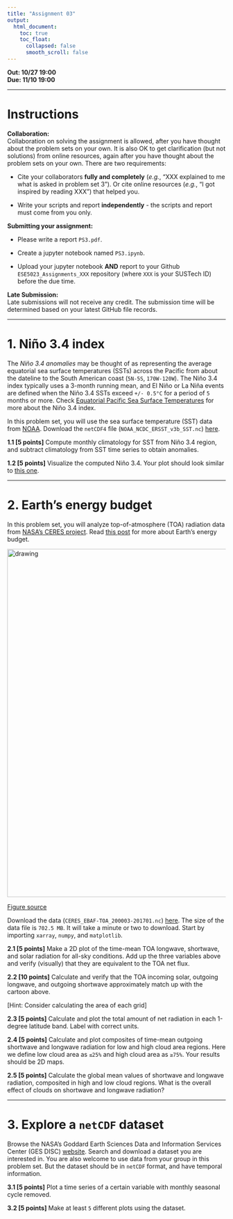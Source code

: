 ---
title: "Assignment 03"
output:
  html_document:
    toc: true
    toc_float:
      collapsed: false
      smooth_scroll: false
---

**Out: 10/27 19:00 **  
**Due: 11/10 19:00 **  

***

# Instructions  

**Collaboration:**  
Collaboration on solving the assignment is allowed, after you have thought about the problem sets on your own. It is also OK to get clarification (but not solutions) from online resources, again after you have thought about the problem sets on your own. There are two requirements: 

* Cite your collaborators **fully and completely** (*e.g.*, "XXX explained to me what is asked in problem set 3"). Or cite online resources (*e.g.*, "I got inspired by reading XXX") that helped you.

* Write your scripts and report **independently** - the scripts and report must come from you only.

**Submitting your assignment:**  

* Please write a report `PS3.pdf`. 

* Create a jupyter notebook named `PS3.ipynb`. 

* Upload your jupyter notebook **AND** report to your Github `ESE5023_Assignments_XXX` repository (where `XXX` is your SUSTech ID) before the due time.

**Late Submission:**   
Late submissions will not receive any credit. The submission time will be determined based on your latest GitHub file records.

***

# 1. Niño 3.4 index

The *Niño 3.4 anomalies* may be thought of as representing the average equatorial sea surface temperatures (SSTs) across the Pacific from about the dateline to the South American coast (`5N-5S`, `170W-120W`). The Niño 3.4 index typically uses a 3-month running mean, and El Niño or La Niña events are defined when the Niño 3.4 SSTs exceed `+/- 0.5°C` for a period of `5` months or more. Check [Equatorial Pacific Sea Surface Temperatures](https://www.ncdc.noaa.gov/teleconnections/enso/indicators/sst/) for more about the Niño 3.4 index.

In this problem set, you will use the sea surface temperature (SST) data from [NOAA](https://www.noaa.gov/). Download the `netCDF4` file (`NOAA_NCDC_ERSST_v3b_SST.nc`) [here](http://10.20.7.229/index.php/s/do68CdKJbscS6QD).

**1.1 [5 points]** Compute monthly climatology for SST from Niño 3.4 region, and subtract climatology from SST time series to obtain anomalies.

**1.2 [5 points]** Visualize the computed Niño 3.4. Your plot should look similar to [this one](https://www.ncdc.noaa.gov/monitoring-content/teleconnections/eln-5-pg.gif).

***

# 2. Earth’s energy budget

In this problem set, you will analyze top-of-atmosphere (TOA) radiation data from [NASA's CERES project](https://eosweb.larc.nasa.gov/project/ceres/ceres_table). Read [this post](https://www.nasa.gov/feature/langley/what-is-earth-s-energy-budget-five-questions-with-a-guy-who-knows) for more about Earth’s energy budget.

<img src="figs/energy_budget.jpg" alt="drawing" width="800"/>  

[Figure source](https://www.nasa.gov/feature/langley/what-is-earth-s-energy-budget-five-questions-with-a-guy-who-knows)

Download the data (`CERES_EBAF-TOA_200003-201701.nc`) [here](http://10.20.7.229/index.php/s/CHH6wiN3xCJxQeS). The size of the data file is `702.5 MB`. It will take a minute or two to download. Start by importing `xarray`, `numpy`, and `matplotlib`.

**2.1 [5 points]** Make a 2D plot of the time-mean TOA longwave, shortwave, and solar radiation for all-sky conditions. Add up the three variables above and verify (visually) that they are equivalent to the TOA net flux.

**2.2 [10 points]** Calculate and verify that the TOA incoming solar, outgoing longwave, and outgoing shortwave approximately match up with the cartoon above. 

[Hint: Consider calculating the area of each grid]

**2.3 [5 points]** Calculate and plot the total amount of net radiation in each 1-degree latitude band. Label with correct units.

**2.4 [5 points]** Calculate and plot composites of time-mean outgoing shortwave and longwave radiation for low and high cloud area regions. Here we define low cloud area as `≤25%` and high cloud area as `≥75%`. Your results should be 2D maps.

**2.5 [5 points]** Calculate the global mean values of shortwave and longwave radiation, composited in high and low cloud regions. What is the overall effect of clouds on shortwave and longwave radiation?

***

# 3. Explore a `netCDF` dataset

Browse the NASA's Goddard Earth Sciences Data and Information Services Center (GES DISC) [website](https://disc.gsfc.nasa.gov/). Search and download a dataset you are interested in. You are also welcome to use data from your group in this problem set. But the dataset should be in `netCDF` format, and have temporal information. 

**3.1 [5 points]** Plot a time series of a certain variable with monthly seasonal cycle removed.  

**3.2 [5 points]** Make at least `5` different plots using the dataset.
